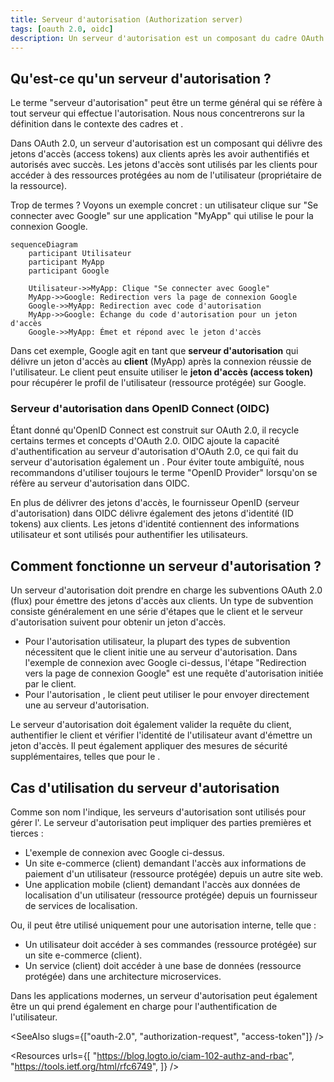```yaml
---
title: Serveur d'autorisation (Authorization server)
tags: [oauth 2.0, oidc]
description: Un serveur d'autorisation est un composant du cadre OAuth 2.0 qui délivre des jetons d'accès (access tokens) aux clients après une authentification et une autorisation réussies. Il est également le fournisseur OpenID (OP) dans OpenID Connect (OIDC) qui délivre des jetons d'identité (ID tokens) aux clients.
---
```


## Qu'est-ce qu'un serveur d'autorisation ?

Le terme "serveur d'autorisation" peut être un terme général qui se réfère à tout serveur qui effectue l'autorisation. Nous nous concentrerons sur la définition dans le contexte des cadres <Ref slug="oauth-2.0" /> et <Ref slug="openid-connect" />.

Dans OAuth 2.0, un serveur d'autorisation est un composant qui délivre des <Ref slug="access-token">jetons d'accès (access tokens)</Ref> aux <Ref slug="client">clients</Ref> après les avoir authentifiés et autorisés avec succès. Les jetons d'accès sont utilisés par les clients pour accéder à des ressources protégées au nom de l'utilisateur (propriétaire de la ressource).

Trop de termes ? Voyons un exemple concret : un utilisateur clique sur "Se connecter avec Google" sur une application "MyApp" qui utilise le <Ref slug="authorization-code-flow" /> pour la connexion Google.

```mermaid
sequenceDiagram
    participant Utilisateur
    participant MyApp
    participant Google

    Utilisateur->>MyApp: Clique "Se connecter avec Google"
    MyApp->>Google: Redirection vers la page de connexion Google
    Google->>MyApp: Redirection avec code d'autorisation
    MyApp->>Google: Échange du code d'autorisation pour un jeton d'accès
    Google->>MyApp: Émet et répond avec le jeton d'accès
```

Dans cet exemple, Google agit en tant que **serveur d'autorisation** qui délivre un jeton d'accès au **client** (MyApp) après la connexion réussie de l'utilisateur. Le client peut ensuite utiliser le **jeton d'accès (access token)** pour récupérer le profil de l'utilisateur (ressource protégée) sur Google.

### Serveur d'autorisation dans OpenID Connect (OIDC)

Étant donné qu'OpenID Connect est construit sur OAuth 2.0, il recycle certains termes et concepts d'OAuth 2.0. OIDC ajoute la capacité d'authentification au serveur d'autorisation d'OAuth 2.0, ce qui fait du serveur d'autorisation également un <Ref slug="openid-connect" headingId="openid-provider-op" />. Pour éviter toute ambiguïté, nous recommandons d'utiliser toujours le terme "OpenID Provider" lorsqu'on se réfère au serveur d'autorisation dans OIDC.

En plus de délivrer des jetons d'accès, le fournisseur OpenID (serveur d'autorisation) dans OIDC délivre également des <Ref slug="id-token">jetons d'identité (ID tokens)</Ref> aux clients. Les jetons d'identité contiennent des informations utilisateur et sont utilisés pour authentifier les utilisateurs.

## Comment fonctionne un serveur d'autorisation ?

Un serveur d'autorisation doit prendre en charge les <Ref slug="oauth-2.0-grant">subventions OAuth 2.0 (flux)</Ref> pour émettre des jetons d'accès aux clients. Un type de subvention consiste généralement en une série d'étapes que le client et le serveur d'autorisation suivent pour obtenir un jeton d'accès.

- Pour l'autorisation utilisateur, la plupart des types de subvention nécessitent que le client initie une <Ref slug="authorization-request" /> au serveur d'autorisation. Dans l'exemple de connexion avec Google ci-dessus, l'étape "Redirection vers la page de connexion Google" est une requête d'autorisation initiée par le client.
- Pour l'autorisation <Ref slug="machine-to-machine" />, le client peut utiliser le <Ref slug="client-credentials-flow" /> pour envoyer directement une <Ref slug="token-request" /> au serveur d'autorisation.

Le serveur d'autorisation doit également valider la requête du client, authentifier le client et vérifier l'identité de l'utilisateur avant d'émettre un jeton d'accès. Il peut également appliquer des mesures de sécurité supplémentaires, telles que <Ref slug="pkce" /> pour le <Ref slug="authorization-code-flow" />.

## Cas d'utilisation du serveur d'autorisation

Comme son nom l'indique, les serveurs d'autorisation sont utilisés pour gérer l'<Ref slug="authorization" />. Le serveur d'autorisation peut impliquer des parties premières et tierces :

- L'exemple de connexion avec Google ci-dessus.
- Un site e-commerce (client) demandant l'accès aux informations de paiement d'un utilisateur (ressource protégée) depuis un autre site web.
- Une application mobile (client) demandant l'accès aux données de localisation d'un utilisateur (ressource protégée) depuis un fournisseur de services de localisation.

Ou, il peut être utilisé uniquement pour une autorisation interne, telle que :

- Un utilisateur doit accéder à ses commandes (ressource protégée) sur un site e-commerce (client).
- Un service (client) doit accéder à une base de données (ressource protégée) dans une architecture microservices.

Dans les applications modernes, un serveur d'autorisation peut également être un <Ref slug="identity-provider" /> qui prend également en charge <Ref slug="openid-connect" /> pour l'authentification de l'utilisateur.

<SeeAlso slugs={["oauth-2.0", "authorization-request", "access-token"]} />
 
<Resources
  urls={[
    "https://blog.logto.io/ciam-102-authz-and-rbac",
    "https://tools.ietf.org/html/rfc6749",
  ]}
/>
